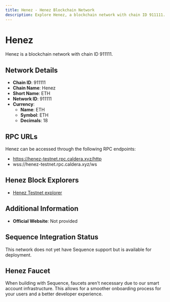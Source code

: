 ```yaml
--- 
title: Henez - Henez Blockchain Network
description: Explore Henez, a blockchain network with chain ID 911111. Learn about its native currency, ETH, and how to interact with the network.
---
```


# Henez

Henez is a blockchain network with chain ID 911111.

## Network Details

- **Chain ID**: 911111
- **Chain Name**: Henez
- **Short Name**: ETH
- **Network ID**: 911111
- **Currency**: 
  - **Name**: ETH
  - **Symbol**: ETH
  - **Decimals**: 18

## RPC URLs

Henez can be accessed through the following RPC endpoints:

- https://henez-testnet.rpc.caldera.xyz/http
- wss://henez-testnet.rpc.caldera.xyz/ws

## Henez Block Explorers

- [Henez Testnet explorer](https://henez-testnet.explorer.caldera.xyz/)

## Additional Information

- **Official Website**: Not provided

## Sequence Integration Status

This network does not yet have Sequence support but is available for deployment.

## Henez Faucet

When building with Sequence, faucets aren't necessary due to our smart account infrastructure. This allows for a smoother onboarding process for your users and a better developer experience.
